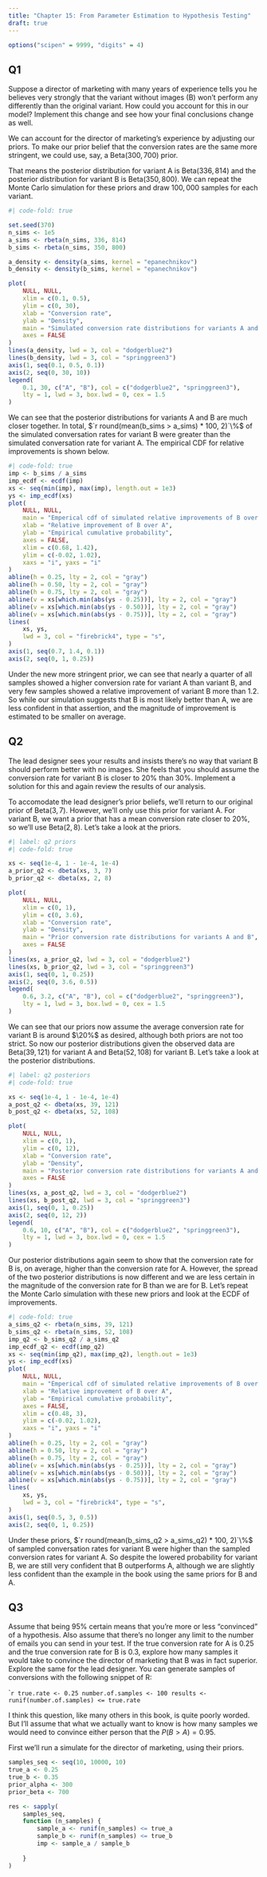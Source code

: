 ```yaml
---
title: "Chapter 15: From Parameter Estimation to Hypothesis Testing"
draft: true
---
```


```r
options("scipen" = 9999, "digits" = 4)
```

## Q1

::: {.callout-note appearance="simple"}

Suppose a director of marketing with many years of experience tells you he
believes very strongly that the variant without images (B) won't perform
any differently than the original variant. How could you account for this in
our model? Implement this change and see how your final conclusions change
as well.

:::

We can account for the director of marketing's experience by adjusting our
priors. To make our prior belief that the conversion rates are the same more
stringent, we could use, say, a $\text{Beta}(300, 700)$ prior.

That means the posterior distribution for variant A is $\text{Beta}(336, 814)$
and the posterior distribution for variant B is $\text{Beta}(350, 800)$. We
can repeat the Monte Carlo simulation for these priors and draw $100,000$
samples for each variant.

```r
#| code-fold: true

set.seed(370)
n_sims <- 1e5
a_sims <- rbeta(n_sims, 336, 814)
b_sims <- rbeta(n_sims, 350, 800)

a_density <- density(a_sims, kernel = "epanechnikov")
b_density <- density(b_sims, kernel = "epanechnikov")

plot(
	NULL, NULL,
	xlim = c(0.1, 0.5),
	ylim = c(0, 30),
	xlab = "Conversion rate",
	ylab = "Density",
	main = "Simulated conversion rate distributions for variants A and B",
	axes = FALSE
)
lines(a_density, lwd = 3, col = "dodgerblue2")
lines(b_density, lwd = 3, col = "springgreen3")
axis(1, seq(0.1, 0.5, 0.1))
axis(2, seq(0, 30, 10))
legend(
	0.1, 30, c("A", "B"), col = c("dodgerblue2", "springgreen3"),
	lty = 1, lwd = 3, box.lwd = 0, cex = 1.5
)
```

We can see that the posterior distributions for variants A and B are much
closer together. In total, $`r round(mean(b_sims > a_sims) * 100, 2)`\%$ of the
simulated conversation rates for variant B were greater than the simulated
conversation rate for variant A. The empirical CDF for relative improvements
is shown below.

```r
#| code-fold: true
imp <- b_sims / a_sims
imp_ecdf <- ecdf(imp)
xs <- seq(min(imp), max(imp), length.out = 1e3)
ys <- imp_ecdf(xs)
plot(
	NULL, NULL,
	main = "Emperical cdf of simulated relative improvements of B over A",
	xlab = "Relative improvement of B over A",
	ylab = "Empirical cumulative probability",
	axes = FALSE,
	xlim = c(0.68, 1.42),
	ylim = c(-0.02, 1.02),
	xaxs = "i", yaxs = "i"
)
abline(h = 0.25, lty = 2, col = "gray")
abline(h = 0.50, lty = 2, col = "gray")
abline(h = 0.75, lty = 2, col = "gray")
abline(v = xs[which.min(abs(ys - 0.25))], lty = 2, col = "gray")
abline(v = xs[which.min(abs(ys - 0.50))], lty = 2, col = "gray")
abline(v = xs[which.min(abs(ys - 0.75))], lty = 2, col = "gray")
lines(
	xs, ys,
	lwd = 3, col = "firebrick4", type = "s",
)
axis(1, seq(0.7, 1.4, 0.1))
axis(2, seq(0, 1, 0.25))
```

Under the new more stringent prior, we can see that nearly a quarter of all
samples showed a higher conversion rate for variant A than variant B, and
very few samples showed a relative improvement of variant B more than 1.2.
So while our simulation suggests that B is most likely better than A, we are
less confident in that assertion, and the magnitude of improvement is
estimated to be smaller on average.

## Q2

::: {.callout-note appearance="simple"}

The lead designer sees your results and insists there's no way that variant B
should perform better with no images. She feels that you should assume the
conversion rate for variant B is closer to $20\%$ than $30\%$. Implement a
solution for this and again review the results of our analysis.

:::

To accomodate the lead designer's prior beliefs, we'll return to our original
prior of $\text{Beta}(3, 7)$. However, we'll only use this prior for variant
A. For variant B, we want a prior that has a mean conversion rate closer to
$20\%$, so we'll use $\text{Beta}(2, 8)$. Let's take a look at the priors.

```r
#| label: q2 priors
#| code-fold: true

xs <- seq(1e-4, 1 - 1e-4, 1e-4)
a_prior_q2 <- dbeta(xs, 3, 7)
b_prior_q2 <- dbeta(xs, 2, 8)

plot(
	NULL, NULL,
	xlim = c(0, 1),
	ylim = c(0, 3.6),
	xlab = "Conversion rate",
	ylab = "Density",
	main = "Prior conversion rate distributions for variants A and B",
	axes = FALSE
)
lines(xs, a_prior_q2, lwd = 3, col = "dodgerblue2")
lines(xs, b_prior_q2, lwd = 3, col = "springgreen3")
axis(1, seq(0, 1, 0.25))
axis(2, seq(0, 3.6, 0.5))
legend(
	0.6, 3.2, c("A", "B"), col = c("dodgerblue2", "springgreen3"),
	lty = 1, lwd = 3, box.lwd = 0, cex = 1.5
)
```

We can see that our priors now assume the average conversion rate for variant
B is around $\20%$ as desired, although both priors are not too strict. So
now our posterior distributions given the observed data are
$\text{Beta}(39, 121)$ for variant A and $\text{Beta}(52, 108)$ for variant B.
Let's take a look at the posterior distributions.

```r
#| label: q2 posteriors
#| code-fold: true

xs <- seq(1e-4, 1 - 1e-4, 1e-4)
a_post_q2 <- dbeta(xs, 39, 121)
b_post_q2 <- dbeta(xs, 52, 108)

plot(
	NULL, NULL,
	xlim = c(0, 1),
	ylim = c(0, 12),
	xlab = "Conversion rate",
	ylab = "Density",
	main = "Posterior conversion rate distributions for variants A and B",
	axes = FALSE
)
lines(xs, a_post_q2, lwd = 3, col = "dodgerblue2")
lines(xs, b_post_q2, lwd = 3, col = "springgreen3")
axis(1, seq(0, 1, 0.25))
axis(2, seq(0, 12, 2))
legend(
	0.6, 10, c("A", "B"), col = c("dodgerblue2", "springgreen3"),
	lty = 1, lwd = 3, box.lwd = 0, cex = 1.5
)
```

Our posterior distributions again seem to show that the conversion rate for
B is, on average, higher than the conversion rate for A. However, the spread
of the two posterior distributions is now different and we are less certain in
the magnitude of the conversion rate for B than we are for B. Let's repeat
the Monte Carlo simulation with these new priors and look at the ECDF of
improvements.

```r
#| code-fold: true
a_sims_q2 <- rbeta(n_sims, 39, 121)
b_sims_q2 <- rbeta(n_sims, 52, 108)
imp_q2 <- b_sims_q2 / a_sims_q2
imp_ecdf_q2 <- ecdf(imp_q2)
xs <- seq(min(imp_q2), max(imp_q2), length.out = 1e3)
ys <- imp_ecdf(xs)
plot(
	NULL, NULL,
	main = "Emperical cdf of simulated relative improvements of B over A",
	xlab = "Relative improvement of B over A",
	ylab = "Empirical cumulative probability",
	axes = FALSE,
	xlim = c(0.48, 3),
	ylim = c(-0.02, 1.02),
	xaxs = "i", yaxs = "i"
)
abline(h = 0.25, lty = 2, col = "gray")
abline(h = 0.50, lty = 2, col = "gray")
abline(h = 0.75, lty = 2, col = "gray")
abline(v = xs[which.min(abs(ys - 0.25))], lty = 2, col = "gray")
abline(v = xs[which.min(abs(ys - 0.50))], lty = 2, col = "gray")
abline(v = xs[which.min(abs(ys - 0.75))], lty = 2, col = "gray")
lines(
	xs, ys,
	lwd = 3, col = "firebrick4", type = "s",
)
axis(1, seq(0.5, 3, 0.5))
axis(2, seq(0, 1, 0.25))
```

Under these priors, $`r round(mean(b_sims_q2 > a_sims_q2) * 100, 2)`\%$ of
sampled conversation rates for variant B were higher than the sampled conversion
rates for variant A. So despite the lowered probability for variant B, we are
still very confident that B outperforms A, although we are slightly less
confident than the example in the book using the same priors for B and A.

## Q3

::: {.callout-note appearance="simple"}

Assume that being 95% certain means that you're more or less "convinced" of
a hypothesis. Also assume that there's no longer any limit to the number of
emails you can send in your test. If the true conversion rate for A is 0.25
and the true conversion rate for B is 0.3, explore how many samples it would
take to convince the director of marketing that B was in fact superior.
Explore the same for the lead designer. You can generate samples of conversions
with the following snippet of R:

````r
true.rate <- 0.25
number.of.samples <- 100
results <- runif(number.of.samples) <= true.rate
```

:::

I think this question, like many others in this book, is quite poorly worded.
But I'll assume that what we actually want to know is how many samples we would
need to convince either person that the $P(B > A) = 0.95$.

First we'll run a simulate for the director of marketing, using their priors.

```r
samples_seq <- seq(10, 10000, 10)
true_a <- 0.25
true_b <- 0.35
prior_alpha <- 300
prior_beta <- 700

res <- sapply(
	samples_seq,
	function (n_samples) {
		sample_a <- runif(n_samples) <= true_a
		sample_b <- runif(n_samples) <= true_b
		imp <- sample_a / sample_b
		
	}
)


```


<!-- END OF FILE -->

